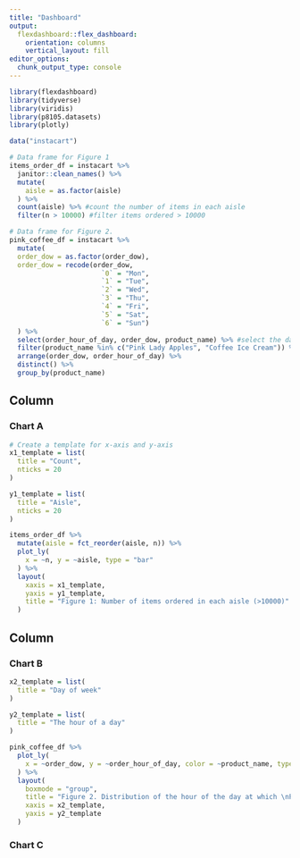 ```yaml
---
title: "Dashboard"
output: 
  flexdashboard::flex_dashboard:
    orientation: columns
    vertical_layout: fill
editor_options: 
  chunk_output_type: console
---
```


```r
library(flexdashboard)
library(tidyverse)
library(viridis)
library(p8105.datasets)
library(plotly)
```

```r
data("instacart")

# Data frame for Figure 1
items_order_df = instacart %>% 
  janitor::clean_names() %>% 
  mutate(
    aisle = as.factor(aisle)
  ) %>% 
  count(aisle) %>% #count the number of items in each aisle
  filter(n > 10000) #filter items ordered > 10000
```

```r
# Data frame for Figure 2.
pink_coffee_df = instacart %>% 
  mutate(
  order_dow = as.factor(order_dow),
  order_dow = recode(order_dow, 
                       `0` = "Mon",
                       `1` = "Tue",
                       `2` = "Wed",
                       `3` = "Thu",
                       `4` = "Fri",
                       `5` = "Sat",
                       `6` = "Sun")
  ) %>% 
  select(order_hour_of_day, order_dow, product_name) %>% #select the data we are interested in
  filter(product_name %in% c("Pink Lady Apples", "Coffee Ice Cream")) %>% #filter out these two products
  arrange(order_dow, order_hour_of_day) %>% 
  distinct() %>% 
  group_by(product_name)

```


Column {data-width=550}
-----------------------------------------------------------------------

### Chart A

```r
# Create a template for x-axis and y-axis
x1_template = list(
  title = "Count",
  nticks = 20
)

y1_template = list(
  title = "Aisle",
  nticks = 20
)

items_order_df %>% 
  mutate(aisle = fct_reorder(aisle, n)) %>% 
  plot_ly(
    x = ~n, y = ~aisle, type = "bar"
  ) %>%  
  layout(
    xaxis = x1_template,
    yaxis = y1_template,
    title = "Figure 1: Number of items ordered in each aisle (>10000)"
  )
```

Column {data-width=450}
-----------------------------------------------------------------------

### Chart B

```r
x2_template = list(
  title = "Day of week"
)

y2_template = list(
  title = "The hour of a day"
)

pink_coffee_df %>% 
  plot_ly(
    x = ~order_dow, y = ~order_hour_of_day, color = ~product_name, type = "box"
  ) %>% 
  layout(
    boxmode = "group",
    title = "Figure 2. Distribution of the hour of the day at which \nPink Lady Apples and Coffee Ice Cream are ordered",
    xaxis = x2_template,
    yaxis = y2_template
  )
```

### Chart C

```r

```

